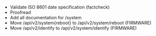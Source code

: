 -   Validate ISO 8601 date specification (factcheck)
-   Proofread
-   Add all documentation for /system
-   Move /api/v2/system{reboot} to /api/v2/system/reboot (FIRMWARE)
-   Move /api/v2/identify to /api/v2/system/identify (FIRMWARE)
